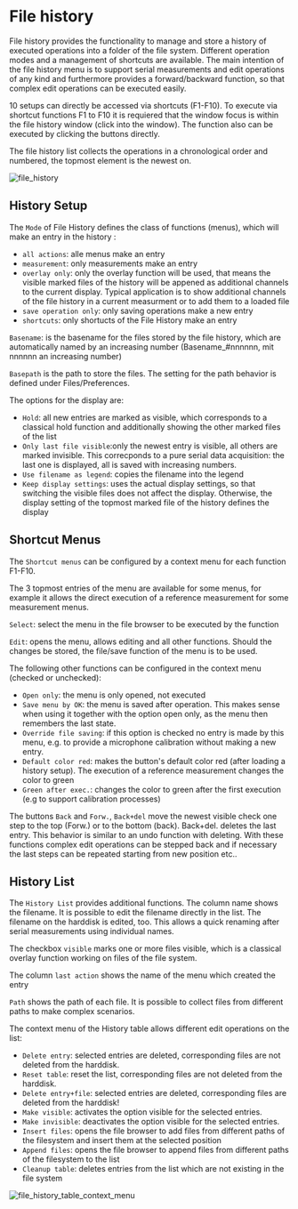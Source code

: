 # File history

File history provides the functionality to manage and store a history of executed operations into a folder of the file system. Different operation modes and a management of shortcuts are available. The main intention of the file history menu is to support serial measurements and edit operations of any kind and furthermore provides a forward/backward function, so that complex edit operations can be executed easily.

10 setups can directly be accessed via shortcuts (F1-F10). To execute via shortcut functions F1 to F10 it is requiered that the window focus is within the file history window (click into the window). The function also can be executed by clicking the buttons directly.

The file history list collects the operations in a chronological order and numbered, the topmost element is the newest on.

![file_history](/file_history.jpg)

## History Setup

The ``Mode`` of File History defines the class of functions (menus), which will make an entry in the history :
- ``all actions``: alle menus make an entry
- ``measurement``: only measurements make an entry
- ``overlay only``: only the overlay function will be used, that means the visible marked files of the history will be appened as additional channels to the current display. Typical application is to show additional channels of the file history in a current  measurment or to add them to a loaded file
- ``save operation only``: only saving operations make a new entry
- ``shortcuts``: only shortucts of the File History make an entry

``Basename``: is the basename for the files stored by the file history, which are automatically named by an increasing  number (Basename_#nnnnnn, mit nnnnnn an increasing number)

``Basepath`` is the path to store the files. The setting for the path behavior is defined under Files/Preferences.

The options for the display are:
- ``Hold``: all new entries are marked as visible, which corresponds to a classical hold function and additionally showing the other marked files of the list
- ``Only last file visible``:only the newest entry is visible, all others are marked invisible. This correcponds to a pure serial data acquisition: the last one is displayed, all is saved with increasing numbers.
- ``Use filename as legend``: copies the filename into the legend
- ``Keep display settings``: uses the actual display settings, so that switching the visible files does not affect the display. Otherwise, the display setting of the topmost marked file of the history defines the display

## Shortcut Menus

The ``Shortcut menus`` can be configured by a context menu for each function F1-F10.

The 3 topmost entries of the menu are available for some menus, for example it allows the direct execution of  a reference measurement for some measurement menus.

``Select``: select the menu in the file browser to be executed by the function

``Edit``: opens the menu, allows editing and all other functions. Should the changes be stored, the file/save function of the menu is to be used.

The following other functions can be configured in the context menu (checked or unchecked):
- ``Open only``: the menu is only opened, not executed
- ``Save menu by OK``: the menu is saved after operation. This makes sense when using it together with the option open only, as the menu then remembers the last state.
- ``Override file saving``: if this option is checked no entry is made by this menu, e.g. to provide a microphone calibration without making a new entry.
- ``Default color red``: makes the button's default color red (after loading a history setup). The execution of a reference measurement changes the color to green
- ``Green after exec.``: changes the color to green after the first execution (e.g to support calibration processes)

The buttons ``Back`` and ``Forw.``, ``Back+del`` move the newest visible check one step to the top (Forw.) or to the bottom (back). Back+del. deletes the last entry. This behavior is similar to an undo function with deleting. With these functions complex edit operations can be stepped back and if necessary the last steps can be repeated starting from new position etc..

## History List

The ``History List`` provides additional functions. The column name shows the filename. It is possible to edit the filename directly in the list. The filename on the harddisk is edited, too. This allows a quick renaming after serial measurements using individual names.

The checkbox ``visible`` marks one or more files visible, which is a classical overlay function working on files of the file system.

The column ``last action`` shows the name of the menu which created the entry

``Path`` shows the path of each file. It is possible to collect files from different paths to make complex scenarios.

The context menu of the History table allows different edit operations on the list:
- ``Delete entry``: selected entries are deleted, corresponding files are not deleted from the harddisk.
- ``Reset table``: reset the list, corresponding files are not deleted from the harddisk.
- ``Delete entry+file``: selected entries are deleted, corresponding files are deleted from the harddisk!
- ``Make visible``: activates the option visible for the selected entries.
- ``Make invisible``: deactivates the option visible for the selected entries.
- ``Insert files``: opens the file browser to add files from different paths of the filesystem and insert them at the selected position
- ``Append files``: opens the file browser to append files from different paths of the filesystem to the list
- ``Cleanup table``: deletes entries from the list which are not existing in the file system

![file_history_table_context_menu](/file_history_table_context_menu.jpg)